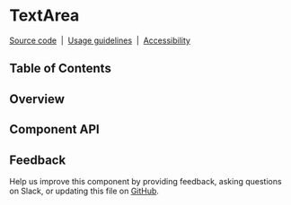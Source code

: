 
# TextArea

[Source code](https://github.com/carbon-design-system/carbon/tree/main/packages/react/src/components/TextArea)
&nbsp;|&nbsp;
[Usage guidelines](https://www.carbondesignsystem.com/components/text-input/usage)
&nbsp;|&nbsp;
[Accessibility](https://www.carbondesignsystem.com/components/text-input/accessibility)

## Table of Contents

## Overview

## Component API

<ArgsTable />

## Feedback

Help us improve this component by providing feedback, asking questions on Slack,
or updating this file on
[GitHub](https://github.com/carbon-design-system/carbon/edit/main/packages/react/src/components/TextArea/TextArea.mdx).
